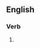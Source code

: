 ==English==

===Verb===
{{head|en|present participle}}

# {{present participle of|conventionalize|lang=en|nocat=1}}